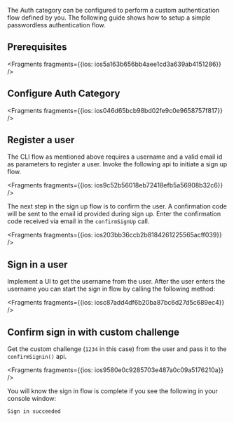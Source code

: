 The Auth category can be configured to perform a custom authentication flow defined by you. The following guide shows how to setup a simple passwordless authentication flow.

## Prerequisites




<Fragments fragments={{ios: ios5a163b656bb4aee1cd3a639ab4151286}} />

## Configure Auth Category




<Fragments fragments={{ios: ios046d65bcb98bd02fe9c0e9658757f817}} />

## Register a user

The CLI flow as mentioned above requires a username and a valid email id as parameters to register a user. Invoke the following api to initiate a sign up flow.




<Fragments fragments={{ios: ios9c52b56018eb72418efb5a56908b32c6}} />

The next step in the sign up flow is to confirm the user. A confirmation code will be sent to the email id provided during sign up. Enter the confirmation code received via email in the `confirmSignUp` call.




<Fragments fragments={{ios: ios203bb36ccb2b8184261225565acff039}} />

## Sign in a user

Implement a UI to get the username from the user. After the user enters the username you can start the sign in flow by calling the following method:




<Fragments fragments={{ios: iosc87add4df6b20ba87bc6d27d5c689ec4}} />

## Confirm sign in with custom challenge

Get the custom challenge (`1234` in this case) from the user and pass it to the `confirmSignin()` api. 




<Fragments fragments={{ios: ios9580e0c9285703e487a0c09a5176210a}} />

You will know the sign in flow is complete if you see the following in your console window:

```console
Sign in succeeded
```
